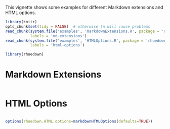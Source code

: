 <!--
%\VignetteEngine{knitr::knitr}
%\VignetteIndexEntry{Some Markdown Examples}
-->

This vignette shows some examples for different Markdown extensions and HTML options.

```r
library(knitr)
opts_chunk$set(tidy = FALSE)  # otherwise \n will cause problems
read_chunk(system.file('examples', 'markdownExtensions.R', package = 'rhoedown'),
           labels = 'md-extensions')
read_chunk(system.file('examples', 'HTMLOptions.R', package = 'rhoedown'),
           labels = 'html-options')
```

```r
library(rhoedown)
```

# Markdown Extensions

```r
```

# HTML Options

```r
```


```r
options(rhoedown.HTML.options=markdownHTMLOptions(defaults=TRUE))
```
